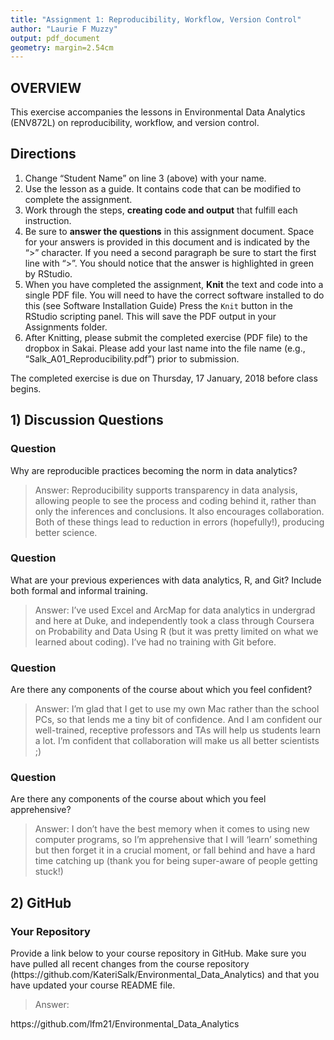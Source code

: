 ```yaml
---
title: "Assignment 1: Reproducibility, Workflow, Version Control"
author: "Laurie F Muzzy"
output: pdf_document
geometry: margin=2.54cm
---
```


## OVERVIEW

This exercise accompanies the lessons in Environmental Data Analytics (ENV872L) on reproducibility, workflow, and version control. 

## Directions
1. Change "Student Name" on line 3 (above) with your name.
2. Use the lesson as a guide. It contains code that can be modified to complete the assignment.
3. Work through the steps, **creating code and output** that fulfill each instruction.
4. Be sure to **answer the questions** in this assignment document.
Space for your answers is provided in this document and is indicated by the ">" character.
If you need a second paragraph be sure to start the first line with ">".
You should notice that the answer is highlighted in green by RStudio. 
6. When you have completed the assignment, **Knit** the text and code into a single PDF file.
You will need to have the correct software installed to do this (see Software Installation Guide)
Press the `Knit` button in the RStudio scripting panel.
This will save the PDF output in your Assignments folder.
8. After Knitting, please submit the completed exercise (PDF file) to the dropbox in Sakai. Please add your last name into the file name (e.g., "Salk_A01_Reproducibility.pdf") prior to submission.

The completed exercise is due on Thursday, 17 January, 2018 before class begins.

## 1) Discussion Questions

### Question
Why are reproducible practices becoming the norm in data analytics?

> Answer: 
Reproducibility supports transparency in data analysis, allowing people to see the process and coding behind it, rather than only the inferences and conclusions. It also encourages collaboration. Both of these things lead to reduction in errors (hopefully!), producing better science.

### Question
What are your previous experiences with data analytics, R, and Git? Include both formal and informal training.

> Answer: 
I've used Excel and ArcMap for data analytics in undergrad and here at Duke, and independently took a class through Coursera on Probability and Data Using R (but it was pretty limited on what we learned about coding). I've had no training with Git before.

### Question
Are there any components of the course about which you feel confident?

> Answer: 
I'm glad that I get to use my own Mac rather than the school PCs, so that lends me a tiny bit of confidence. And I am confident our well-trained, receptive professors and TAs will help us students learn a lot. I'm confident that collaboration will make us all better scientists ;)

### Question
Are there any components of the course about which you feel apprehensive?

> Answer: 
I don't have the best memory when it comes to using new computer programs, so I'm apprehensive that I will 'learn' something but then forget it in a crucial moment, or fall behind and have a hard time catching up (thank you for being super-aware of people getting stuck!)

## 2) GitHub

### Your Repository
Provide a link below to your course repository in GitHub. Make sure you have pulled all recent changes from the course repository (https://github.com/KateriSalk/Environmental_Data_Analytics) and that you have updated your course README file. 

> Answer: 

https://github.com/lfm21/Environmental_Data_Analytics


